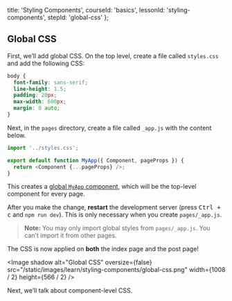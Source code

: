 
  title: 'Styling Components',
  courseId: 'basics',
  lessonId: 'styling-components',
  stepId: 'global-css'
};

## Global CSS

First, we’ll add global CSS. On the top level, create a file called `styles.css` and add the following CSS:

```css
body {
  font-family: sans-serif;
  line-height: 1.5;
  padding: 20px;
  max-width: 600px;
  margin: 0 auto;
}
```

Next, in the `pages` directory, create a file called `_app.js` with the content below.

```js
import '../styles.css';

export default function MyApp({ Component, pageProps }) {
  return <Component {...pageProps} />;
}
```

This creates a [global `MyApp` component](https://nextjs.org/docs/advanced-features/custom-app), which will be the top-level component for every page.

After you make the change, **restart** the development server (press <kbd>Ctrl + c</kbd> and `npm run dev`). This is only necessary when you create `pages/_app.js`.

> **Note:** You may only import global styles from `pages/_app.js`. You can’t import it from other pages.

The CSS is now applied on **both** the index page and the post page!

<Image
  shadow
  alt="Global CSS"
  oversize={false}
  src="/static/images/learn/styling-components/global-css.png"
  width={1008 / 2}
  height={566 / 2}
/>

Next, we’ll talk about component-level CSS.

